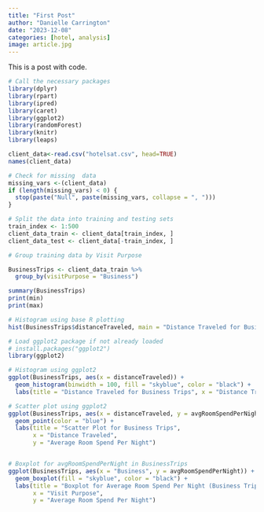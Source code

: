 ```yaml
---
title: "First Post"
author: "Danielle Carrington"
date: "2023-12-08"
categories: [hotel, analysis]
image: article.jpg
---
```


This is a post with code.

```r

# Call the necessary packages
library(dplyr)
library(rpart)
library(ipred)
library(caret)
library(ggplot2)
library(randomForest)
library(knitr) 
library(leaps)

client_data<-read.csv("hotelsat.csv", head=TRUE)
names(client_data)
```

```r
# Check for missing  data 
missing_vars <-(client_data)
if (length(missing_vars) < 0) {
  stop(paste("Null", paste(missing_vars, collapse = ", ")))
}

# Split the data into training and testing sets 
train_index <- 1:500
client_data_train <- client_data[train_index, ]
client_data_test <- client_data[-train_index, ]

```

```r

# Group training data by Visit Purpose

BusinessTrips <- client_data_train %>%
  group_by(visitPurpose = "Business")

summary(BusinessTrips)
print(min)
print(max)
```

```r

# Histogram using base R plotting
hist(BusinessTrips$distanceTraveled, main = "Distance Traveled for Business Trips", xlab = "Distance Traveled")

# Load ggplot2 package if not already loaded
# install.packages("ggplot2")
library(ggplot2)

# Histogram using ggplot2
ggplot(BusinessTrips, aes(x = distanceTraveled)) +
  geom_histogram(binwidth = 100, fill = "skyblue", color = "black") +
  labs(title = "Distance Traveled for Business Trips", x = "Distance Traveled", y = "Frequency")

# Scatter plot using ggplot2
ggplot(BusinessTrips, aes(x = distanceTraveled, y = avgRoomSpendPerNight)) +
  geom_point(color = "blue") +
  labs(title = "Scatter Plot for Business Trips",
       x = "Distance Traveled",
       y = "Average Room Spend Per Night")


# Boxplot for avgRoomSpendPerNight in BusinessTrips
ggplot(BusinessTrips, aes(x = "Business", y = avgRoomSpendPerNight)) +
  geom_boxplot(fill = "skyblue", color = "black") +
  labs(title = "Boxplot for Average Room Spend Per Night (Business Trips)",
       x = "Visit Purpose",
       y = "Average Room Spend Per Night")

```
